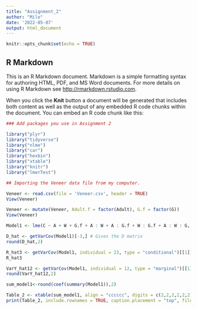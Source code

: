 ```yaml
---
title: "Assignment_2"
author: "Milo"
date: '2022-05-07'
output: html_document
---
```


```r
knitr::opts_chunk$set(echo = TRUE)
```

## R Markdown

This is an R Markdown document. Markdown is a simple formatting syntax for authoring HTML, PDF, and MS Word documents. For more details on using R Markdown see <http://rmarkdown.rstudio.com>.

When you click the **Knit** button a document will be generated that includes both content as well as the output of any embedded R code chunks within the document. You can embed an R code chunk like this:

```r
### Add packages you use in Assignment 2

library("plyr")
library("tidyverse")
library("nlme")
library("car")
library("hexbin")
library("xtable")
library("knitr")
library("lmerTest")
```
```r
## Importing the Veneer data file from my computer.

Veneer <- read.csv(file = 'Veneer.csv', header = TRUE)
View(Veneer)
```

```r
Veneer <- mutate(Veneer, Adult.f = factor(Adult), G.f = factor(G))
View(Veneer)
```


```r
Model1 <- lme(C ~ A + W + G.f + A : W + A : G.f + W : G.f + A : W : G, random = ~ 1 | Adult.f, method = "REML",  correlation = corCompSymm(), weights = varIdent(form = ~ 1 | G.f), data = Veneer)
```

```r
D_hat <- getVarCov(Model1)[-3,] # Gives the D matrix
round(D_hat,2)
```
```r
R_hat3 <- getVarCov(Model1, individual = 23, type = "conditional")[[1]] 
R_hat3
```
```r
VarY_hat12 <- getVarCov(Model1, individual = 12, type = "marginal")[[1]] 
round(VarY_hat12,2)
```

```r
sum_model1<-round(coef(summary(Model1)),2)
```
```r
Table_2 <- xtable(sum_model1, align = "cccccc", digits = c(2,2,2,2,2,2), label = 'Table 2', caption = 'Estimate of fixed effects in model 1')
print(Table_2, include.rownames = TRUE, caption.placement = "top", file = "Table1.tex", append = TRUE)
```



